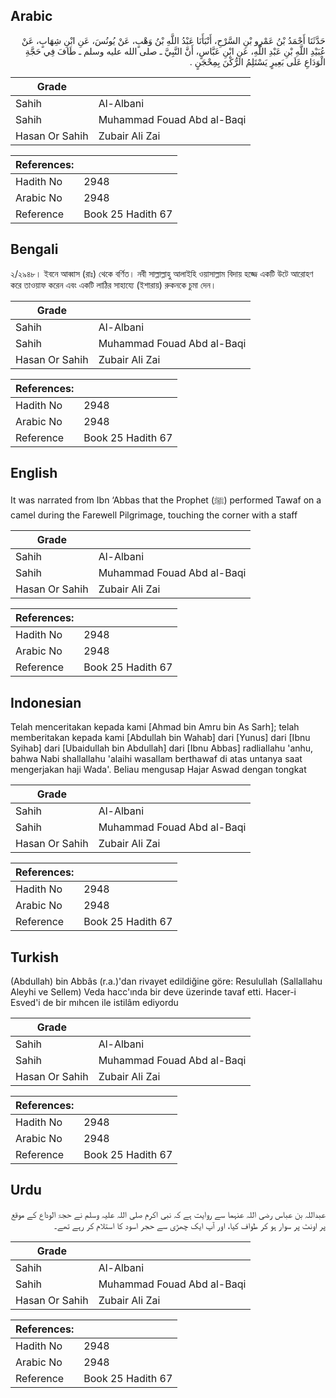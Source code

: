 ## Arabic


<div dir="rtl" lang="ar" style={{fontSize:'larger',backgroundColor:'#f8f9fa',padding:20}}>
حَدَّثَنَا أَحْمَدُ بْنُ عَمْرِو بْنِ السَّرْحِ، أَنْبَأَنَا عَبْدُ اللَّهِ بْنُ وَهْبٍ، عَنْ يُونُسَ، عَنِ ابْنِ شِهَابٍ، عَنْ عُبَيْدِ اللَّهِ بْنِ عَبْدِ اللَّهِ، عَنِ ابْنِ عَبَّاسٍ، أَنَّ النَّبِيَّ ـ صلى الله عليه وسلم ـ طَافَ فِي حَجَّةِ الْوَدَاعِ عَلَى بَعِيرٍ يَسْتَلِمُ الرُّكْنَ بِمِحْجَنٍ ‏.‏
</div>
<div style={{backgroundColor:'#f8f9fa',padding:20, marginBottom: 10}}><table> <thead> <tr> <th>Grade</th> <th></th> </tr> </thead> <tbody> <tr><td>Sahih</td><td>Al-Albani</td></tr><tr><td>Sahih</td><td>Muhammad Fouad Abd al-Baqi</td></tr><tr><td>Hasan Or Sahih</td><td>Zubair Ali Zai</td></tr></tbody></table><table> <thead> <tr> <th>References:</th> <th></th> </tr> </thead> <tbody><tr><td>Hadith No</td><td>2948</td></tr><tr><td>Arabic No</td><td>2948</td></tr><tr><td>Reference</td><td>Book 25 Hadith 67</td></tr></tbody></table></div>

## Bengali


<div dir="ltr" lang="bn" style={{fontSize:'larger',backgroundColor:'#f8f9fa',padding:20}}>
২/২৯৪৮। ইবনে আব্বাস (রাঃ) থেকে বর্ণিত। নবী সাল্লাল্লাহু আলাইহি ওয়াসাল্লাম বিদায় হজ্জে একটি উটে আরোহণ করে তাওয়াফ করেন এবং একটি লাঠির সাহায্যে (ইশারায়) রুকনকে চুমা দেন।
</div>
<div style={{backgroundColor:'#f8f9fa',padding:20, marginBottom: 10}}><table> <thead> <tr> <th>Grade</th> <th></th> </tr> </thead> <tbody> <tr><td>Sahih</td><td>Al-Albani</td></tr><tr><td>Sahih</td><td>Muhammad Fouad Abd al-Baqi</td></tr><tr><td>Hasan Or Sahih</td><td>Zubair Ali Zai</td></tr></tbody></table><table> <thead> <tr> <th>References:</th> <th></th> </tr> </thead> <tbody><tr><td>Hadith No</td><td>2948</td></tr><tr><td>Arabic No</td><td>2948</td></tr><tr><td>Reference</td><td>Book 25 Hadith 67</td></tr></tbody></table></div>

## English


<div dir="ltr" lang="en" style={{fontSize:'larger',backgroundColor:'#f8f9fa',padding:20}}>
It was narrated from Ibn ‘Abbas that the Prophet (ﷺ) performed Tawaf on a camel during the Farewell Pilgrimage, touching the corner with a staff
</div>
<div style={{backgroundColor:'#f8f9fa',padding:20, marginBottom: 10}}><table> <thead> <tr> <th>Grade</th> <th></th> </tr> </thead> <tbody> <tr><td>Sahih</td><td>Al-Albani</td></tr><tr><td>Sahih</td><td>Muhammad Fouad Abd al-Baqi</td></tr><tr><td>Hasan Or Sahih</td><td>Zubair Ali Zai</td></tr></tbody></table><table> <thead> <tr> <th>References:</th> <th></th> </tr> </thead> <tbody><tr><td>Hadith No</td><td>2948</td></tr><tr><td>Arabic No</td><td>2948</td></tr><tr><td>Reference</td><td>Book 25 Hadith 67</td></tr></tbody></table></div>

## Indonesian


<div dir="ltr" lang="id" style={{fontSize:'larger',backgroundColor:'#f8f9fa',padding:20}}>
Telah menceritakan kepada kami [Ahmad bin Amru bin As Sarh]; telah memberitakan kepada kami [Abdullah bin Wahab] dari [Yunus] dari [Ibnu Syihab] dari [Ubaidullah bin Abdullah] dari [Ibnu Abbas] radliallahu 'anhu, bahwa Nabi shallallahu 'alaihi wasallam berthawaf di atas untanya saat mengerjakan haji Wada'. Beliau mengusap Hajar Aswad dengan tongkat
</div>
<div style={{backgroundColor:'#f8f9fa',padding:20, marginBottom: 10}}><table> <thead> <tr> <th>Grade</th> <th></th> </tr> </thead> <tbody> <tr><td>Sahih</td><td>Al-Albani</td></tr><tr><td>Sahih</td><td>Muhammad Fouad Abd al-Baqi</td></tr><tr><td>Hasan Or Sahih</td><td>Zubair Ali Zai</td></tr></tbody></table><table> <thead> <tr> <th>References:</th> <th></th> </tr> </thead> <tbody><tr><td>Hadith No</td><td>2948</td></tr><tr><td>Arabic No</td><td>2948</td></tr><tr><td>Reference</td><td>Book 25 Hadith 67</td></tr></tbody></table></div>

## Turkish


<div dir="ltr" lang="tr" style={{fontSize:'larger',backgroundColor:'#f8f9fa',padding:20}}>
(Abdullah) bin Abbâs (r.a.)'dan rivayet edildiğine göre: Resulullah (Sallallahu Aleyhi ve Sellem) Veda hacc'ında bir deve üzerinde tavaf etti. Hacer-i Esved'i de bir mıhcen ile istilâm ediyordu
</div>
<div style={{backgroundColor:'#f8f9fa',padding:20, marginBottom: 10}}><table> <thead> <tr> <th>Grade</th> <th></th> </tr> </thead> <tbody> <tr><td>Sahih</td><td>Al-Albani</td></tr><tr><td>Sahih</td><td>Muhammad Fouad Abd al-Baqi</td></tr><tr><td>Hasan Or Sahih</td><td>Zubair Ali Zai</td></tr></tbody></table><table> <thead> <tr> <th>References:</th> <th></th> </tr> </thead> <tbody><tr><td>Hadith No</td><td>2948</td></tr><tr><td>Arabic No</td><td>2948</td></tr><tr><td>Reference</td><td>Book 25 Hadith 67</td></tr></tbody></table></div>

## Urdu


<div dir="rtl" lang="ur" style={{fontSize:'larger',backgroundColor:'#f8f9fa',padding:20}}>
عبداللہ بن عباس رضی اللہ عنہما سے روایت ہے کہ نبی اکرم صلی اللہ علیہ وسلم نے حجۃ الوداع کے موقع پر اونٹ پر سوار ہو کر طواف کیا، اور آپ ایک چھڑی سے حجر اسود کا استلام کر رہے تھے۔
</div>
<div style={{backgroundColor:'#f8f9fa',padding:20, marginBottom: 10}}><table> <thead> <tr> <th>Grade</th> <th></th> </tr> </thead> <tbody> <tr><td>Sahih</td><td>Al-Albani</td></tr><tr><td>Sahih</td><td>Muhammad Fouad Abd al-Baqi</td></tr><tr><td>Hasan Or Sahih</td><td>Zubair Ali Zai</td></tr></tbody></table><table> <thead> <tr> <th>References:</th> <th></th> </tr> </thead> <tbody><tr><td>Hadith No</td><td>2948</td></tr><tr><td>Arabic No</td><td>2948</td></tr><tr><td>Reference</td><td>Book 25 Hadith 67</td></tr></tbody></table></div>